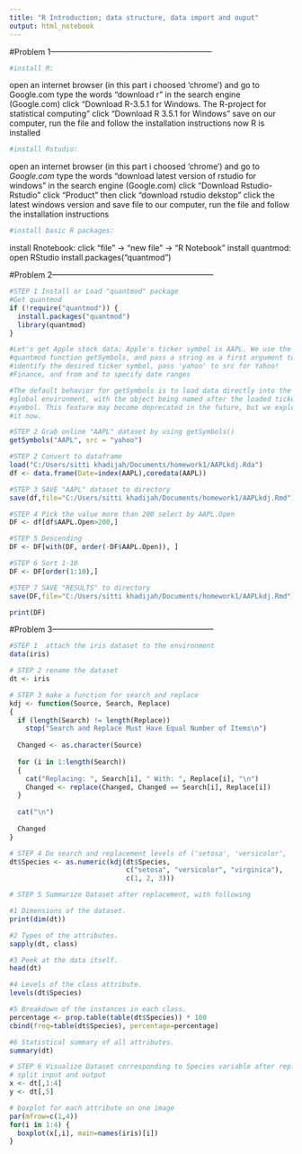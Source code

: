 ```yaml
---
title: "R Introduction; data structure, data import and ouput"
output: html_notebook
---
```

#Problem 1--------------------------------------------------------------
```r
#install R:
```
open an internet browser (in this part i choosed 'chrome') and go to Google.com
type the words "download r" in the search engine (Google.com)
click "Download R-3.5.1 for Windows. The R-project for statistical computing"
click "Download R 3.5.1 for Windows"
save on our computer, run the file and follow the installation instructions
now R is installed
```r
#install Rstudio:
```
open an internet browser (in this part i choosed 'chrome') and go to *Google.com*
type the words "download latest version of rstudio for windows" in the search engine (Google.com)
click "Download Rstudio-Rstudio"
click "Product" then click "download rstudio dekstop"
click the latest windows version and save file to our computer, run the file and follow the installation instructions
```r
#install basic R packages:
```
install Rnotebook:
click "file" -> "new file" -> "R Notebook"
install quantmod:
open RStudio
install.packages("quantmod")

#Problem 2--------------------------------------------------------------
```r
#STEP 1 Install or Load "quantmod" package
#Get quantmod
if (!require("quantmod")) {
  install.packages("quantmod")
  library(quantmod)
}
```
```r
#Let's get Apple stock data; Apple's ticker symbol is AAPL. We use the
#quantmod function getSymbols, and pass a string as a first argument to
#identify the desired ticker symbol, pass 'yahoo' to src for Yahoo!
#Finance, and from and to specify date ranges
```
```r
#The default behavior for getSymbols is to load data directly into the
#global environment, with the object being named after the loaded ticker
#symbol. This feature may become deprecated in the future, but we exploit
#it now.
```
```r
#STEP 2 Grab online "AAPL" dataset by using getSymbols()
getSymbols("AAPL", src = "yahoo")
```
```r
#STEP 2 Convert to dataframe
load("C:/Users/sitti khadijah/Documents/homework1/AAPLkdj.Rda")
df <- data.frame(Date=index(AAPL),coredata(AAPL))
```
```r
#STEP 3 SAVE "AAPL" dataset to directory
save(df,file="C:/Users/sitti khadijah/Documents/homework1/AAPLkdj.Rmd")
```
```r
#STEP 4 Pick the value more than 200 select by AAPL.Open
DF <- df[df$AAPL.Open>200,]
```
```r
#STEP 5 Descending
DF <- DF[with(DF, order(-DF$AAPL.Open)), ]
```
```r
#STEP 6 Sort 1-10
DF <- DF[order(1:10),]
```
```r
#STEP 7 SAVE "RESULTS" to directory
save(DF,file="C:/Users/sitti khadijah/Documents/homework1/AAPLkdj.Rmd")
```
```r
print(DF)
```
#Problem 3--------------------------------------------------------------
```r
#STEP 1  attach the iris dataset to the environment
data(iris)
```
```r
# STEP 2 rename the dataset
dt <- iris
```
```r
# STEP 3 make a function for search and replace
kdj <- function(Source, Search, Replace)
{
  if (length(Search) != length(Replace))
    stop("Search and Replace Must Have Equal Number of Items\n")
  
  Changed <- as.character(Source)
  
  for (i in 1:length(Search))
  {
    cat("Replacing: ", Search[i], " With: ", Replace[i], "\n")
    Changed <- replace(Changed, Changed == Search[i], Replace[i])
  }
  
  cat("\n")
  
  Changed
}
```
```r
# STEP 4 Do search and replacement levels of ('setosa', 'versicolor', 'virginica') into three numbers(1, 2, 3).
dt$Species <- as.numeric(kdj(dt$Species, 
                             c("setosa", "versicolor", "virginica"), 
                             c(1, 2, 3)))
```
```r
# STEP 5 Summarize Dataset after replacement, with following
```
```r
#1 Dimensions of the dataset.
print(dim(dt))
```
```r
#2 Types of the attributes.
sapply(dt, class)
```
```r
#3 Peek at the data itself.
head(dt)
```
```r
#4 Levels of the class attribute.
levels(dt$Species)
```
```r
#5 Breakdown of the instances in each class.
percentage <- prop.table(table(dt$Species)) * 100
cbind(freq=table(dt$Species), percentage=percentage)
```
```r
#6 Statistical summary of all attributes.
summary(dt)
```
```r
# STEP 6 Visualize Dataset corresponding to Species variable after replacement
# split input and output
x <- dt[,1:4]
y <- dt[,5]

# boxplot for each attribute on one image
par(mfrow=c(1,4))
for(i in 1:4) {
  boxplot(x[,i], main=names(iris)[i])
}
```